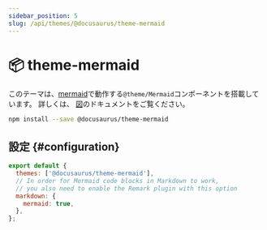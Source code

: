 ```yaml
---
sidebar_position: 5
slug: /api/themes/@docusaurus/theme-mermaid
---
```


# 📦 theme-mermaid

このテーマは、[mermaid](https://mermaid-js.github.io/)で動作する`@theme/Mermaid`コンポーネントを搭載しています。 詳しくは、 [図](../../guides/markdown-features/markdown-features-diagrams.mdx)のドキュメントをご覧ください。

```bash npm2yarn
npm install --save @docusaurus/theme-mermaid
```

## 設定 {#configuration}

```js title="docusaurus.config.js"
export default {
  themes: ['@docusaurus/theme-mermaid'],
  // In order for Mermaid code blocks in Markdown to work,
  // you also need to enable the Remark plugin with this option
  markdown: {
    mermaid: true,
  },
};
```
